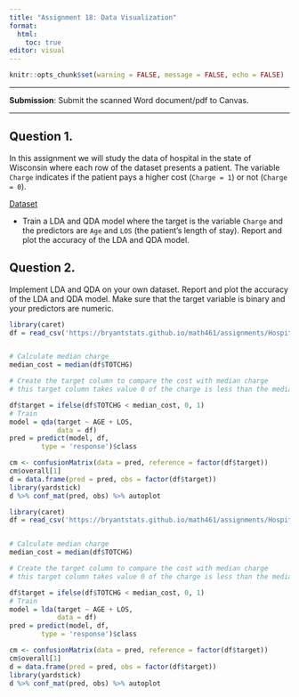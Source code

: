 ```yaml
---
title: "Assignment 18: Data Visualization"
format: 
  html: 
    toc: true
editor: visual
---
```


```r
knitr::opts_chunk$set(warning = FALSE, message = FALSE, echo = FALSE)
```

------------------------------------------------------------------------

**Submission**: Submit the scanned Word document/pdf to Canvas.

------------------------------------------------------------------------

## Question 1. 

In this assignment we will study the data of hospital in the state of Wisconsin where each row of the dataset presents a patient. The variable `Charge` indicates if the patient pays a higher cost (`Charge = 1`) or not (`Charge = 0`). 

[Dataset](HospitalCosts2.csv)

- Train a LDA and QDA model where the target is the variable `Charge` and the predictors are `Age` and `LOS` (the patient's length of stay). Report and plot the accuracy of the LDA and QDA model. 

## Question 2.

Implement LDA and QDA on your own dataset. Report and plot the accuracy of the LDA and QDA model. Make sure that the target variable is binary and your predictors are numeric. 


```r
library(caret)
df = read_csv('https://bryantstats.github.io/math461/assignments/HospitalCosts.csv')


# Calculate median charge
median_cost = median(df$TOTCHG)

# Create the target column to compare the cost with median charge
# this target column takes value 0 of the charge is less than the median and 1 otherwise

df$target = ifelse(df$TOTCHG < median_cost, 0, 1)
# Train
model = qda(target ~ AGE + LOS, 
            data = df)
pred = predict(model, df, 
        type = 'response')$class

cm <- confusionMatrix(data = pred, reference = factor(df$target))
cm$overall[1]
d = data.frame(pred = pred, obs = factor(df$target))
library(yardstick)
d %>% conf_mat(pred, obs) %>% autoplot
```



```r
library(caret)
df = read_csv('https://bryantstats.github.io/math461/assignments/HospitalCosts.csv')


# Calculate median charge
median_cost = median(df$TOTCHG)

# Create the target column to compare the cost with median charge
# this target column takes value 0 of the charge is less than the median and 1 otherwise

df$target = ifelse(df$TOTCHG < median_cost, 0, 1)
# Train
model = lda(target ~ AGE + LOS, 
            data = df)
pred = predict(model, df, 
        type = 'response')$class

cm <- confusionMatrix(data = pred, reference = factor(df$target))
cm$overall[1]
d = data.frame(pred = pred, obs = factor(df$target))
library(yardstick)
d %>% conf_mat(pred, obs) %>% autoplot
```

